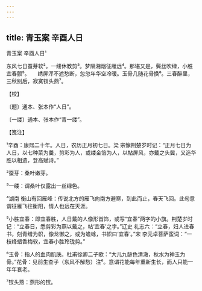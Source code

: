 ```yaml
---
---
---
```

title: 青玉案 辛酉人日
---



青玉案 辛酉人日¹





东风七日蚕芽软²。一缕休教剪³。梦隔湘烟征雁远⁴。那堪又是，鬓丝吹绿，小胜宜春颤⁵。　　绣屏浑不遮愁断，忽忽年华空冷暖。玉骨几随花骨换⁶。三春醉里，三秋别后，寂寞钗头燕⁷。





【校】


〔题〕通本、张本作“人日”。

〔一缕〕通本、张本作“青一缕”。





【笺注】


¹辛酉：康熙二十年。人日，农历正月初七日。梁 宗懔荆楚岁时记：“正月七日为人日，以七种菜为羹，剪彩为人，或缕金箔为人，以帖屏风，亦戴之头鬓，又造华胜以相遗，登高赋诗。”

²蚕芽：桑叶嫩芽。

³一缕：谓桑叶仅露出一丝绿色。

⁴湖南 衡山有回雁峰：传说北方的雁飞向南方避寒，到此而止，春天飞回。此句意谓征雁飞往衡阳，情人也远在天涯。

⁵小胜宜春：即宜春胜，人日戴的人像形首饰，或写“宜春”两字的小旗。荆楚岁时记：“立春日，悉剪彩为燕以戴之，帖‘宜春’之字。”辽史 礼志六：“立春，妇人进春书，刻青缯为帜，像龙御之，或为蟾蜍，书帜曰‘宜春’。”宋 李元卓菩萨蛮词：“一枝绛蜡香梅软，宜春小胜玲珑剪。”

⁶玉骨：指人的血肉肌肤。杜甫徐卿二子歌：“大儿九龄色清澈，秋水为神玉为骨。”花骨：见前生查子（东风不解愁）注⁶。意谓花能每年重新生长，而人只能一年年衰老。

⁷钗头燕：燕形的钗。